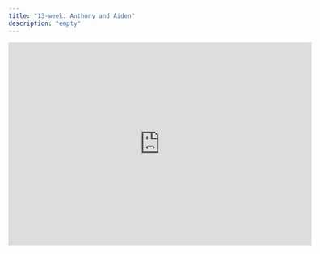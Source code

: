 ```yaml
---
title: "13-week: Anthony and Aiden"
description: "empty"
---
```


<iframe
  src="https://scratch.mit.edu/projects/408060060/embed"
  allowtransparency="true"
  width="600"
  height="402"
  frameborder="0"
  scrolling="no"
  allowfullscreen
></iframe>
